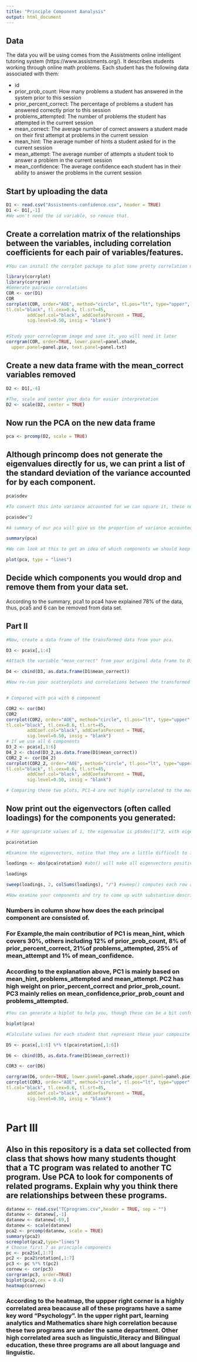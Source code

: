 ```yaml
---
title: "Principle Component Aanalysis"
output: html_document
---
```

## Data
The data you will be using comes from the Assistments online intelligent tutoring system (https://www.assistments.org/). It describes students working through online math problems. Each student has the following data associated with them:

- id
- prior_prob_count: How many problems a student has answered in the system prior to this session
- prior_percent_correct: The percentage of problems a student has answered correctly prior to this session
- problems_attempted: The number of problems the student has attempted in the current session
- mean_correct: The average number of correct answers a student made on their first attempt at problems in the current session
- mean_hint: The average number of hints a student asked for in the current session
- mean_attempt: The average number of attempts a student took to answer a problem in the current session
- mean_confidence: The average confidence each student has in their ability to answer the problems in the current session

## Start by uploading the data
```r
D1 <- read.csv("Assistments-confidence.csv", header = TRUE)
D1 <- D1[,-1]
#We won't need the id variable, so remove that.


```

## Create a correlation matrix of the relationships between the variables, including correlation coefficients for each pair of variables/features.

```r
#You can install the corrplot package to plot some pretty correlation matrices (sometimes called correlograms)

library(corrplot)
library(corrgram)
#Generate pairwise correlations
COR <- cor(D1)
COR
corrplot(COR, order="AOE", method="circle", tl.pos="lt", type="upper",        
tl.col="black", tl.cex=0.6, tl.srt=45, 
        addCoef.col="black", addCoefasPercent = TRUE,
        sig.level=0.50, insig = "blank")


#Study your correlogram image and save it, you will need it later
corrgram(COR, order=TRUE, lower.panel=panel.shade,
  upper.panel=panel.pie, text.panel=panel.txt)
```

## Create a new data frame with the mean_correct variables removed

```r
D2 <- D1[,-4]

#The, scale and center your data for easier interpretation
D2 <- scale(D2, center = TRUE)
```

## Now run the PCA on the new data frame

```r
pca <- prcomp(D2, scale = TRUE)
```

## Although princomp does not generate the eigenvalues directly for us, we can print a list of the standard deviation of the variance accounted for by each component.

```r
pca$sdev

#To convert this into variance accounted for we can square it, these numbers are proportional to the eigenvalue

pca$sdev^2

#A summary of our pca will give us the proportion of variance accounted for by each component

summary(pca)

#We can look at this to get an idea of which components we should keep and which we should drop

plot(pca, type = "lines")
```

## Decide which components you would drop and remove them from your data set.
According to the summary, pca1 to pca4 have explained 78% of the data, thus, pca5 and 6 can be removed from data set.

## Part II

```r
#Now, create a data frame of the transformed data from your pca.

D3 <- pca$x[,1:4]

#Attach the variable "mean_correct" from your original data frame to D3.

D4 <- cbind(D3, as.data.frame(D1$mean_correct))

#Now re-run your scatterplots and correlations between the transformed data and mean_correct. If you had dropped some components would you have lost important infomation about mean_correct?


# Compared with pca with 6 component 

COR2 <- cor(D4)
COR2
corrplot(COR2, order="AOE", method="circle", tl.pos="lt", type="upper",        
tl.col="black", tl.cex=0.6, tl.srt=45, 
        addCoef.col="black", addCoefasPercent = TRUE,
        sig.level=0.50, insig = "blank")
# If we use all 6 components
D3_2 <- pca$x[,1:6]
D4_2 <- cbind(D3_2,as.data.frame(D1$mean_correct))
COR2_2 <- cor(D4_2)
corrplot(COR2_2, order="AOE", method="circle", tl.pos="lt", type="upper",        
tl.col="black", tl.cex=0.6, tl.srt=45, 
        addCoef.col="black", addCoefasPercent = TRUE,
        sig.level=0.50, insig = "blank")

# Comparing these two plots, PC1-4 are not highly correlated to the mean_correct. However, pc6 has the highest correaltion to mean_correct. Thus, after drop some components, some important imformation must be lost. 
```

## Now print out the eigenvectors (often called loadings) for the components you generated:

```r
# For appropriate values of i, the eigenvalue is p$sdev[i]^2, with eigenvector p$rotation[,i]

pca$rotation

#Examine the eigenvectors, notice that they are a little difficult to interpret. It is much easier to make sense of them if we make them proportional within each component

loadings <- abs(pca$rotation) #abs() will make all eigenvectors positive

loadings

sweep(loadings, 2, colSums(loadings), "/") #sweep() computes each row as a proportion of the column. (There must be a way to do this with dplyr()?)

#Now examine your components and try to come up with substantive descriptions of what some might represent?
```

### Numbers in column show how does the each principal component are consisted of.

### For Example,the main contributior of PC1 is mean_hint, which covers 30%, others including 12% of prior_prob_count, 8% of prior_percent_correct, 21%of problems_attempted, 25% of mean_attempt and 1% of mean_confidence.

### According to the explanation above, PC1 is mainly based on mean_hint, problems_attempted and mean_attempt. PC2 has high weight on prior_percent_correct and prior_prob_count. PC3 mainly relies on mean_confidence,prior_prob_count and problems_attempted.

```r
#You can generate a biplot to help you, though these can be a bit confusing. They plot the transformed data by the first two components. Therefore, the axes represent the direction of maximum variance. Then mapped onto this point cloud are the original directions of the variables, depicted as red arrows. It is supposed to provide a visualization of which variables "go together". Variables that possibly represent the same underlying construct point in the same direction.  

biplot(pca)

#Calculate values for each student that represent these your composite variables and then create a new correlogram showing their relationship to mean_correct.

D5 <- pca$x[,1:6] %*% t(pca$rotation[,1:6])

D6 <- cbind(D5, as.data.frame(D1$mean_correct))

COR3 <- cor(D6)

corrgram(D6, order=TRUE, lower.panel=panel.shade,upper.panel=panel.pie)
corrplot(COR3, order="AOE", method="circle", tl.pos="lt", type="upper",        
tl.col="black", tl.cex=0.6, tl.srt=45, 
        addCoef.col="black", addCoefasPercent = TRUE,
        sig.level=0.50, insig = "blank")
  
```


# Part III  

## Also in this repository is a data set collected from class that shows how many students thought that a TC program was related to another TC program. Use PCA to look for components of related programs. Explain why you think there are relationships between these programs.

```r
datanew <- read.csv("TCprograms.csv",header = TRUE, sep = "")
datanew <- datanew[,-1]
datanew <- datanew[-69,]
datanew <- scale(datanew)
pca2 <- prcomp(datanew, scale = TRUE)
summary(pca2)
screeplot(pca2,type="lines")
# Choose first 7 as principle components
pc <- pca2$x[,1:7]
pc2 <- pca2$rotation[,1:7]
pc3 <- pc %*% t(pc2)
cornew <- cor(pc3)
corrgram(pc3, order=TRUE)
biplot(pca2,cex = 0.4)
heatmap(cornew)
```

### According to the heatmap, the uppper right corner is a highly correlated area beacause all of these programs have a same key word "Psychology". In the upper right part, learning analytics and Mathematics share high correlation because these two programs are under the same department. Other high correlated area such as linguistic,literacy and Bilingual education, these three programs are all about language and linguistic.
